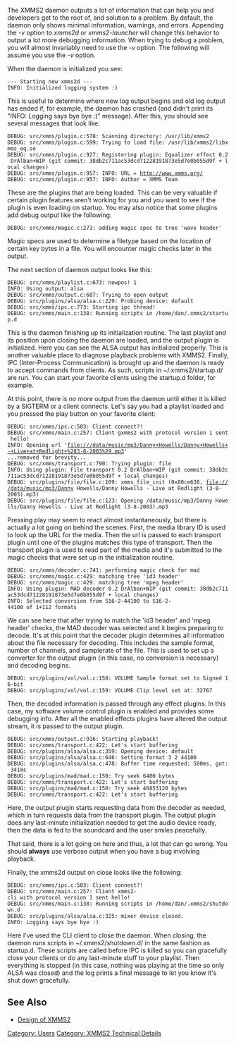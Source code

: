 The XMMS2 daemon outputs a lot of information that can help you and developers get to the root of, and solution to a problem. By default, the daemon only shows minimal information, warnings, and errors. Appending the ''-v'' option to ''xmms2d'' or ''xmms2-launcher'' will change this behavior to output a lot more debugging information. When trying to debug a problem, you will almost invariably need to use the ''-v'' option. The following will assume you use the ''-v'' option.

When the daemon is initialized you see:

 --- Starting new xmms2d ---
 INFO: Initialized logging system :)

This is useful to determine where new log output begins and old log output has ended if, for example, the daemon has crashed (and didn't print its "INFO: Logging says bye bye :)" message). After this, you should see several messages that look like:

 DEBUG: src/xmms/plugin.c:578: Scanning directory: /usr/lib/xmms2
 DEBUG: src/xmms/plugin.c:599: Trying to load file: /usr/lib/xmms2/libxmms_eq.so
 DEBUG: src/xmms/plugin.c:927: Registering plugin: Equalizer effect 0.2 DrAlban+WIP (git commit: 38db2c711ac53dcd71228191873e5d7e0b055d9f + local changes)
 DEBUG: src/xmms/plugin.c:957: INFO: URL = http://www.xmms.org/
 DEBUG: src/xmms/plugin.c:957: INFO: Author = XMMS Team

These are the plugins that are being loaded. This can be very valuable if certain plugin features aren't working for you and you want to see if the plugin is even loading on startup. You may also notice that some plugins add debug output like the following:

 DEBUG: src/xmms/magic.c:271: adding magic spec to tree 'wave header'

Magic specs are used to determine a filetype based on the location of certain key bytes in a file. You will encounter magic checks later in the output.

The next section of daemon output looks like this:

 DEBUG: src/xmms/playlist.c:673: newpos! 1
 INFO: Using output: alsa
 DEBUG: src/xmms/output.c:687: Trying to open output
 DEBUG: src/plugins/alsa/alsa.c:229: Probing device: default
 DEBUG: src/xmms/ipc.c:773: Starting ipc thread!
 DEBUG: src/xmms/main.c:138: Running scripts in /home/dan/.xmms2/startup.d

This is the daemon finishing up its initialization routine. The last playlist and its position upon closing the daemon are loaded, and the output plugin is initialized. Here you can see the ALSA output has initialized properly. This is another valuable place to diagnose playback problems with XMMS2. Finally, IPC (Inter-Process Communication) is brought up and the daemon is ready to accept commands from clients. As such, scripts in ~/.xmms2/startup.d/ are run. You can start your favorite clients using the startup.d folder, for example.

At this point, there is no more output from the daemon until either it is killed by a SIGTERM or a client connects. Let's say you had a playlist loaded and you pressed the play button on your favorite client:

 DEBUG: src/xmms/ipc.c:503: Client connect?!
 DEBUG: src/xmms/main.c:257: Client gxmms2 with protocol version 1 sent hello!
 INFO: Opening url 'file:///data/music/mp3/Danny+Howells/Danny+Howells+-+Live+at+Redlight+%283-8-2003%29.mp3'
 ...removed for brevity...
 DEBUG: src/xmms/transport.c:790: Trying plugin: file
 INFO: Using plugin: File transport 0.2 DrAlban+WIP (git commit: 38db2c711ac53dcd71228191873e5d7e0b055d9f + local changes)
 DEBUG: src/plugins/file/file.c:109: xmms_file_init (0x80ce638, file:///data/music/mp3/Danny Howells/Danny Howells - Live at Redlight (3-8-2003).mp3)
 DEBUG: src/plugins/file/file.c:123: Opening /data/music/mp3/Danny Howells/Danny Howells - Live at Redlight (3-8-2003).mp3

Pressing play may seem to react almost instantaneously, but there is actually a lot going on behind the scenes. First, the media library ID is used to look up the URL for the media. Then the url is passed to each transport plugin until one of the plugins matches this type of transport. Then the transport plugin is used to read part of the media and it's submitted to the magic checks that were set up in the initialization routine.

 DEBUG: src/xmms/decoder.c:741: performing magic check for mad
 DEBUG: src/xmms/magic.c:429: matching tree 'id3 header'
 DEBUG: src/xmms/magic.c:429: matching tree 'mpeg header'
 INFO: Using plugin: MAD decoder 0.2 DrAlban+WIP (git commit: 38db2c711ac53dcd71228191873e5d7e0b055d9f + local changes)
 INFO: Selected conversion from S16-2-44100 to S16-2-44100 of 1+112 formats

We can see here that after trying to match the 'id3 header' and 'mpeg header' checks, the MAD decoder was selected and it begins preparing to decode. It's at this point that the decoder plugin determines all information about the file necessary for decoding. This includes the sample format, number of channels, and samplerate of the file. This is used to set up a converter for the output plugin (in this case, no conversion is necessary) and decoding begins.

 DEBUG: src/plugins/vol/vol.c:158: VOLUME Sample format set to Signed 16-bit
 DEBUG: src/plugins/vol/vol.c:159: VOLUME Clip level set at: 32767

Then, the decoded information is passed through any effect plugins. In this case, my software volume control plugin is enabled and provides some debugging info. After all the enabled effects plugins have altered the output stream, it is passed to the output plugin.

 DEBUG: src/xmms/output.c:916: Starting playback!
 DEBUG: src/xmms/transport.c:422: Let's start buffering
 DEBUG: src/plugins/alsa/alsa.c:359: Opening device: default
 DEBUG: src/plugins/alsa/alsa.c:646: Setting format 3 2 44100
 DEBUG: src/plugins/alsa/alsa.c:478: Buffer time requested: 500ms, got: 341ms
 DEBUG: src/plugins/mad/mad.c:150: Try seek 6400 bytes
 DEBUG: src/xmms/transport.c:422: Let's start buffering
 DEBUG: src/plugins/mad/mad.c:150: Try seek 46853120 bytes
 DEBUG: src/xmms/transport.c:422: Let's start buffering

Here, the output plugin starts requesting data from the decoder as needed, which in turn requests data from the transport plugin. The output plugin does any last-minute initialization needed to get the audio device ready, then the data is fed to the soundcard and the user smiles peacefully.

That said, there is a lot going on here and thus, a lot that can go wrong. You should '''always''' use verbose output when you have a bug involving playback.

Finally, the xmms2d output on close looks like the following:
 DEBUG: src/xmms/ipc.c:503: Client connect?!
 DEBUG: src/xmms/main.c:257: Client xmms2-cli with protocol version 1 sent hello!
 DEBUG: src/xmms/main.c:138: Running scripts in /home/dan/.xmms2/shutdown.d
 DEBUG: src/plugins/alsa/alsa.c:325: mixer device closed.
 INFO: Logging says bye bye :)

Here I've used the CLI client to close the daemon. When closing, the daemon runs scripts in ~/.xmms2/shutdown.d/ in the same fashion as startup.d. These scripts are called before IPC is killed so you can gracefully close your clients or do any last-minute stuff to your playlist. Then everything is stopped (in this case, nothing was playing at the time so only ALSA was closed) and the log prints a final message to let you know it's shut down gracefully.

== See Also ==
* [[Design of XMMS2]]

[[Category: Users]]
[[Category: XMMS2 Technical Details]]